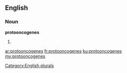 ==English==

===Noun===
'''protooncogenes'''

# {{plural of|[[protooncogene]]}}

[[Category:English plurals]]

[[ar:protooncogenes]]
[[fr:protooncogenes]]
[[ku:protooncogenes]]
[[my:protooncogenes]]